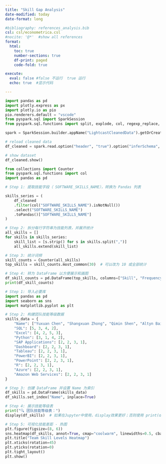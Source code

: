 ```yaml
---
title: "Skill Gap Analysis"
date-modified: today
date-format: long

#bibliography: references_analysis.bib
csl: csl/econometrica.csl
#nocite: '@*'  #show all references
format: 
  html:
    toc: true
    number-sections: true
    df-print: paged
    code-fold: true

execute:
  eval: false #false 不运行  true 运行
  echo: true  #显示代码

---
```

```python
import pandas as pd
import plotly.express as px
import plotly.io as pio
pio.renderers.default = "vscode"
from pyspark.sql import SparkSession
from pyspark.sql.functions import split, explode, col, regexp_replace, transform, isnan

spark = SparkSession.builder.appName("LightcastCleanedData").getOrCreate()

# reload cleaned data
df_cleaned = spark.read.option("header", "true").option("inferSchema", "true").option("multiLine","true").csv("data/lightcast_cleaned.csv")

# show dataset
df_cleaned.show()
```

```python
from collections import Counter
from pyspark.sql.functions import col
import pandas as pd

# Step 1: 提取技能字段（ SOFTWARE_SKILLS_NAME），转换为 Pandas 列表

skills_series = (
    df_cleaned
    .filter(col("SOFTWARE_SKILLS_NAME").isNotNull()) 
    .select("SOFTWARE_SKILLS_NAME")
    .toPandas()["SOFTWARE_SKILLS_NAME"]
)

# Step 2: 拆分每行字符串为技能列表，并展开统计
all_skills = []
for skills in skills_series:
    skill_list = [s.strip() for s in skills.split(",")]
    all_skills.extend(skill_list)

# Step 3: 统计词频
skill_counts = Counter(all_skills)
top_skills = skill_counts.most_common(30)  # 可以改为 10 或全部统计

# Step 4: 转为 DataFrame 以方便展示和画图
df_skill_counts = pd.DataFrame(top_skills, columns=["Skill", "Frequency"])
print(df_skill_counts)
```

```python
# Step 1: 导入必要库
import pandas as pd
import seaborn as sns
import matplotlib.pyplot as plt

# Step 2: 构建团队技能等级数据
skills_data = {
    "Name": ["Yuxuan Chen", "Shangxuan Zhong", "Qimin Shen", "Altyn Baigaliyeva"],
    "SQL": [5, 3, 4, 2],
    "Excel": [4, 2, 5, 3],
    "Python": [3, 1, 4, 2],
    "SAP Applications": [2, 2, 3, 1],
    "Dashboard": [2, 2, 3, 1],
    "Tableau": [2, 2, 3, 1],
    "PowerBI": [2, 2, 3, 1],
    "PowerPoint": [2, 2, 3, 1],
    "R": [2, 2, 3, 1],
    "Azure": [2, 2, 3, 1],
    "Amazon Web Services": [2, 2, 3, 1]
}

# Step 3: 创建 DataFrame 并设置 Name 为索引
df_skills = pd.DataFrame(skills_data)
df_skills.set_index("Name", inplace=True)

# Step 4: 展示技能等级表
print("🔍 团队技能等级表：")
display(df_skills)  # 如果在Jupyter中使用，display效果更好；否则使用 print(df_skills)

# Step 5: 可视化技能差距 - 热图
plt.figure(figsize=(8, 6))
sns.heatmap(df_skills, annot=True, cmap="coolwarm", linewidths=0.5, cbar_kws={'label': 'Skill Level'})
plt.title("Team Skill Levels Heatmap")
plt.xticks(rotation=45)  
plt.yticks(rotation=0)
plt.tight_layout()
plt.show()
```


